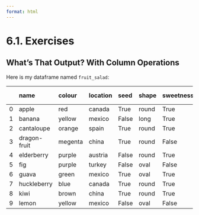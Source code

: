 ```yaml
---
format: html
---
```


<script src='../../src/quiz.js'></script>

# 6.1. Exercises

## What's That Output? With Column Operations

Here is my dataframe named `fruit_salad`:    

|    | name         | colour   | location   | seed   | shape   | sweetness   |   water-content |   weight |
|---:|:-------------|:---------|:-----------|:-------|:--------|:------------|----------------:|---------:|
|  0 | apple        | red      | canada     | True   | round   | True        |              84 |      100 |
|  1 | banana       | yellow   | mexico     | False  | long    | True        |              75 |      120 |
|  2 | cantaloupe   | orange   | spain      | True   | round   | True        |              90 |     1360 |
|  3 | dragon-fruit | megenta  | china      | True   | round   | False       |              96 |      600 |
|  4 | elderberry   | purple   | austria    | False  | round   | True        |              80 |        5 |
|  5 | fig          | purple   | turkey     | False  | oval    | False       |              78 |       40 |
|  6 | guava        | green    | mexico     | True   | oval    | True        |              83 |      450 |
|  7 | huckleberry  | blue     | canada     | True   | round   | True        |              73 |        5 |
|  8 | kiwi         | brown    | china      | True   | round   | True        |              80 |       76 |
|  9 | lemon        | yellow   | mexico     | False  | oval    | False       |              83 |       65 |

<br>

<div id='mcq1'></div>
<script>
    generateQuiz(
        'mcq1',
        'Question 1',
        'What would be the output of <code>df[’seed’].sum()</code>',
        {
        '<code>0</code>': 'Can we sum up a column of dtype <code>bool</code>? What values does it sum up?',
        '<code>1</code>': 'Can we sum up a column of dtype <code>bool</code>? What values does it sum up?',
        '<code>6</code>': '',
        '<code>Error</code>': 'Can we sum up a column of dtype <code>bool</code>? What values does it sum up?',
        },
        '<code>6</code>',
    );
</script>

<div id='mcq2'></div>
<script>
    generateQuiz(
        'mcq2',
        'Question 2',
        'What would be the output of <code>df.loc[:,[’seed’, ’sweetness’]].sum(axis=1)</code>',
        {
        'A single value': '<code>axis=1</code> means we can sum up row-wise.',
        '2 values, one for each column': '<code>axis=1</code> means we can sum up row-wise.',
        'A value for each row': 'Well done!',
        '<code>Error</code>': '<code>axis=1</code> means we can sum up row-wise. We are calculating the number of <code>True</code> values total for <code>Seed</code> and <code>Sweetness</code>.',
        },
        'A value for each row',
    );
</script>

<div id='mcq3'></div>
<script>
    generateQuiz(
        'mcq3',
        'Question 3',
        'What would be the output of <code>df[’shape’].mean()</code>',
        {
        '<code>round</code>': '<code>axis=1</code> means we can sum up row-wise.',
        '<code>13.4</code>': '<code>axis=1</code> means we can sum up row-wise.',
        'All the values concatenated together': '',
        '<code>Error</code>': 'We cannot take the mean of a column of dtype <code>object</code>.',
        },
        '<code>Error</code>',
    );
</script>
